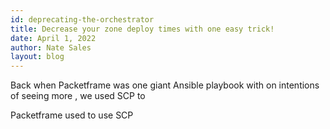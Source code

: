 ```yaml
---
id: deprecating-the-orchestrator
title: Decrease your zone deploy times with one easy trick!
date: April 1, 2022
author: Nate Sales
layout: blog
---
```


Back when Packetframe was one giant Ansible playbook with on intentions of seeing more , we used SCP to


Packetframe used to use SCP
